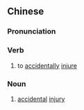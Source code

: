 ==Chinese==
{{zh-forms|s=误伤}}

===Pronunciation===
{{zh-pron
|m=wùshāng
|c=ng6 soeng1
|mn=qz,tw:gō͘-siong/xm:ngō͘-siong/zz:gō͘-siang
|cat=v,n
}}

===Verb===
{{zh-verb}}

# to [[accidentally]] [[injure]]

===Noun===
{{zh-noun}}

# [[accidental]] [[injury]]